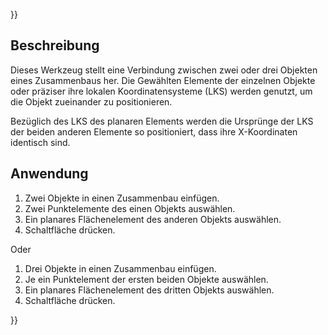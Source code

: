 {{UnfinishedDocu{{#translation:}}}}
<languages/>

{{Docnav/de
|[[Assembly3_ConstraintPointsHorizontal/de|Horizontale Punkte]]
|[[Assembly3_ConstraintLineHorizontal/de|Horizontale Linie]]
|[[Assembly3_Workbench/de|Assembly3]]
|IconL=Assembly_ConstraintPointsHorizontal.svg
|IconR=Assembly_ConstraintLineHorizontal.svg
|IconC=Assembly3_workbench_icon.svg
}}

{{GuiCommand/de
|Name=Assembly3 ConstraintPointsVertical
|Name/de=Assembly3 VertikalePunkte
|Icon=Assembly_ConstraintPointsVertical.svg
|Workbenches=[[Assembly3_Workbench/de|Assembly3]]
}}

== Beschreibung ==

Dieses Werkzeug stellt eine Verbindung zwischen zwei oder drei Objekten eines Zusammenbaus her. Die Gewählten Elemente der einzelnen Objekte oder präziser ihre lokalen Koordinatensysteme (LKS) werden genutzt, um die Objekt zueinander zu positionieren.

Bezüglich des LKS des planaren Elements werden die Ursprünge der LKS der beiden anderen Elemente so positioniert, dass ihre X-Koordinaten identisch sind.

== Anwendung == 

# Zwei Objekte in einen Zusammenbau einfügen.
# Zwei Punktelemente des einen Objekts auswählen.
# Ein planares Flächenelement des anderen Objekts auswählen.
# Schaltfläche {{Button|[[Image:Assembly_ConstraintPointsVertical.svg|16px]] [[Assembly3_ConstraintPointsVertical/de|Vertikale Punkte]]}} drücken.

Oder

# Drei Objekte in einen Zusammenbau einfügen.
# Je ein Punktelement der ersten beiden Objekte auswählen.
# Ein planares Flächenelement des dritten Objekts auswählen.
# Schaltfläche {{Button|[[Image:Assembly_ConstraintPointsVertical.svg|16px]] [[Assembly3_ConstraintPointsVertical/de|Vertikale Punkte]]}} drücken.

   
{{Docnav/de
|[[Assembly3_ConstraintPointsHorizontal/de|Horizontale Punkte]]
|[[Assembly3_ConstraintLineHorizontal/de|Horizontale Linie]]
|[[Assembly3_Workbench/de|Assembly3]]
|IconL=Assembly_ConstraintPointsHorizontal.svg
|IconR=Assembly_ConstraintLineHorizontal.svg
|IconC=Assembly3_workbench_icon.svg
}}

{{Userdocnavi{{#translation:}}}}